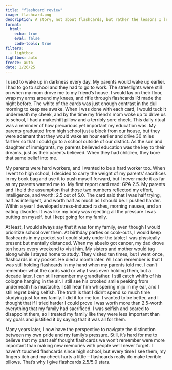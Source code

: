 ```yaml
---
title: "flashcard review"
image: flashcard.png
description: A story, not about flashcards, but rather the lessons I learned while navigating, pride, pressure, and personal loss.
format: 
  html:
    echo: true
    eval: false
    code-tools: true
filters: 
  - lightbox
lightbox: auto
freeze: auto
date: 1/26/25
---
```



I used to wake up in darkness every day. My parents would wake up earlier. I had to go to school and they had to go to work. The streetlights were still on when my mom drove me to my friend’s house. I would lay on their floor, wrap my arms around my knees, and rifle through flashcards I’d made the night before. The white of the cards was just enough contrast in the dull morning to keep me awake. When I was done with each card, I would tuck it underneath my cheek, and by the time my friend’s mom woke up to drive us to school, I had a makeshift pillow and a terribly sore cheek. This daily ritual was a reminder of how precarious yet important my education was. My parents graduated from high school just a block from our house, but they were adamant that they would wake an hour earlier and drive 30 miles farther so that I could go to a school outside of our district. As the son and daughter of immigrants, my parents believed education was the key to their dreams, just as their parents believed. When they had children, they bore that same belief into me.

My parents were hard workers, and I wanted to be a hard worker too. When I went to high school, I decided to carry the weight of my parents’ sacrifices in my book bag and use it to push myself forward, but I never made it as far as my parents wanted me to. My first report card read: GPA 2.5. My parents and I held the assumption that those two numbers reflected my effort, intelligence, and worth: 2.5 out of 5.0. The card said that I was half trying, half as intelligent, and worth half as much as I should be. I pushed harder. Within a year I developed stress-induced rashes, morning nausea, and an eating disorder. It was like my body was rejecting all the pressure I was putting on myself, but I kept going for my family.

At least, I would always say that it was for my family, even though I would prioritize school over them. At birthday parties or cook-outs, I would keep flashcards in my pocket so I could study under the table; I was physically present but mentally distanced. When my abuelo got cancer, my dad drove ten hours every weekend to visit him. My sisters and mother would tag along while I stayed home to study. They visited ten times, but I went once, flashcards in my pocket. He died a month later. All I can remember is that I was still holding flashcards in my hand when my parents told me. I can’t remember what the cards said or why I was even holding them, but a decade later, I can still remember my grandfather. I still catch whiffs of his cologne hanging in the air. I still see his crooked smile peeking from underneath his mustache. I still hear him whispering mijo in my ear, and I still regret being selfish. The truth is that I didn’t spend so much time studying just for my family. I did it for me too. I wanted to be better, and I thought that if I tried harder I could prove I was worth more than 2.5-worth everything that my family had sacrificed. I was selfish and scared to disappoint them, so I treated my family like they were less important than my goals and justified it by saying that it was all for them.

Many years later, I now have the perspective to navigate the distinction between my own pride and my family’s pressure. Still, it’s hard for me to believe that my past self thought flashcards we won’t remember were more important than making new memories with people we’ll never forget. I haven’t touched flashcards since high school, but every time I see them, my fingers itch and my cheek hurts a little – flashcards really do make terrible pillows. That’s why I give flashcards 2.5/5.0 stars.
